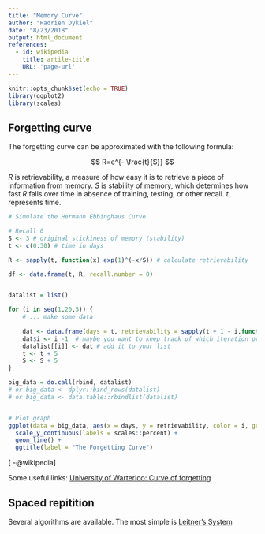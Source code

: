 ```yaml
---
title: "Memory Curve"
author: "Hadrien Dykiel"
date: "8/23/2018"
output: html_document
references:
  - id: wikipedia
    title: artile-title
    URL: 'page-url'
---
```


```r
knitr::opts_chunk$set(echo = TRUE)
library(ggplot2)
library(scales)
```

## Forgetting curve

The forgetting curve can be approximated with the following formula:

$$
R=e^{- \frac{t}{S}}
$$

$R$ is retrievability, a measure of how easy it is to retrieve a piece of information from memory. $S$ is stability of memory, which determines how fast $R$ falls over time in absence of training, testing, or other recall. $t$ represents time.

```r
# Simulate the Hermann Ebbinghaus Curve

# Recall 0
S <- 3 # original stickiness of memory (stability)
t <- c(0:30) # time in days

R <- sapply(t, function(x) exp(1)^(-x/S)) # calculate retrievability

df <- data.frame(t, R, recall.number = 0)


datalist = list()

for (i in seq(1,20,5)) {
    # ... make some data
    
    dat <- data.frame(days = t, retrievability = sapply(t + 1 - i,function(x) exp(1)^(-x/S)))
    dat$i <- i -1  # maybe you want to keep track of which iteration produced it?
    datalist[[i]] <- dat # add it to your list
    t <- t + 5
    S <- S + 5
}

big_data = do.call(rbind, datalist)
# or big_data <- dplyr::bind_rows(datalist)
# or big_data <- data.table::rbindlist(datalist)


# Plot graph
ggplot(data = big_data, aes(x = days, y = retrievability, color = i, group = i)) +
  scale_y_continuous(labels = scales::percent) +
  geom_line() +
  ggtitle(label = "The Forgetting Curve")


```

[ -@wikipedia]

Some useful links: 
[University of Warterloo: Curve of forgetting]("https://uwaterloo.ca/campus-wellness/curve-forgetting) 

## Spaced repitition

Several algorithms are available. The most simple is [Leitner's System]("https://en.wikipedia.org/wiki/Spaced_repetition")